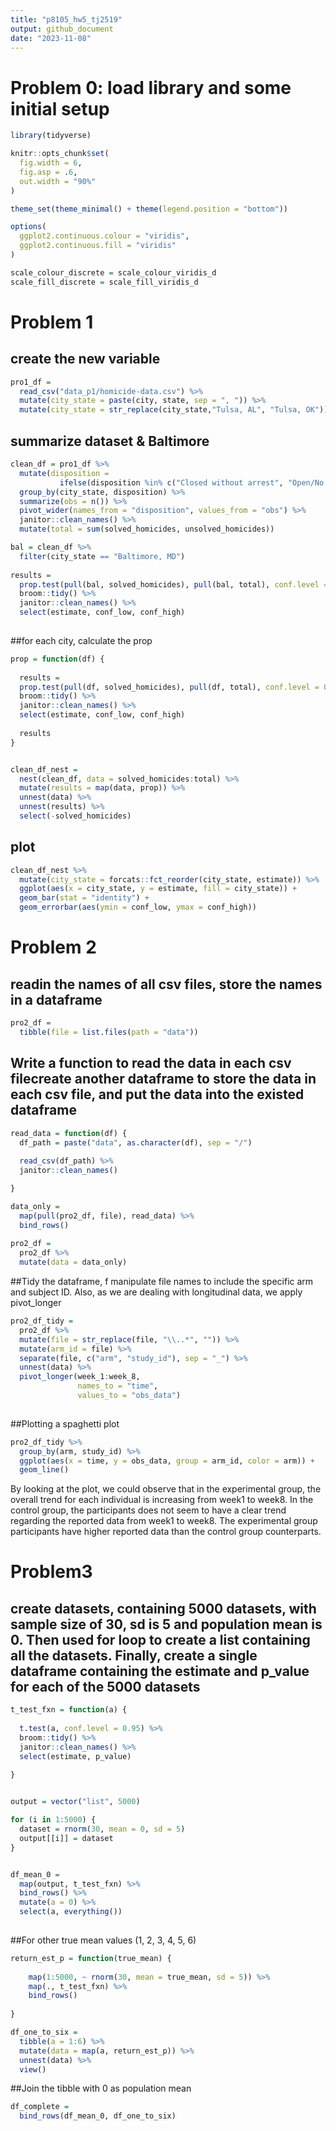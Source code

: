 ```yaml
---
title: "p8105_hw5_tj2519"
output: github_document
date: "2023-11-08"
---
```


# Problem 0: load library and some initial setup
```r
library(tidyverse)

knitr::opts_chunk$set(
  fig.width = 6,
  fig.asp = .6,
  out.width = "90%"
)

theme_set(theme_minimal() + theme(legend.position = "bottom"))

options(
  ggplot2.continuous.colour = "viridis",
  ggplot2.continuous.fill = "viridis"
)

scale_colour_discrete = scale_colour_viridis_d
scale_fill_discrete = scale_fill_viridis_d

```

# Problem 1
## create the new variable
```r
pro1_df = 
  read_csv("data_p1/homicide-data.csv") %>% 
  mutate(city_state = paste(city, state, sep = ", ")) %>% 
  mutate(city_state = str_replace(city_state,"Tulsa, AL", "Tulsa, OK"))

```

## summarize dataset & Baltimore
```r
clean_df = pro1_df %>% 
  mutate(disposition = 
           ifelse(disposition %in% c("Closed without arrest", "Open/No arrest"), "Unsolved homicides", "Solved homicides")) %>%
  group_by(city_state, disposition) %>% 
  summarize(obs = n()) %>% 
  pivot_wider(names_from = "disposition", values_from = "obs") %>% 
  janitor::clean_names() %>% 
  mutate(total = sum(solved_homicides, unsolved_homicides))

bal = clean_df %>% 
  filter(city_state == "Baltimore, MD")
  
results = 
  prop.test(pull(bal, solved_homicides), pull(bal, total), conf.level = 0.95) %>% 
  broom::tidy() %>% 
  janitor::clean_names() %>% 
  select(estimate, conf_low, conf_high)
  
```


##for each city, calculate the prop
```r
prop = function(df) {
  
  results = 
  prop.test(pull(df, solved_homicides), pull(df, total), conf.level = 0.95) %>% 
  broom::tidy() %>% 
  janitor::clean_names() %>% 
  select(estimate, conf_low, conf_high)
  
  results
}


clean_df_nest =
  nest(clean_df, data = solved_homicides:total) %>% 
  mutate(results = map(data, prop)) %>% 
  unnest(data) %>% 
  unnest(results) %>% 
  select(-solved_homicides)


```

## plot
```r
clean_df_nest %>% 
  mutate(city_state = forcats::fct_reorder(city_state, estimate)) %>% 
  ggplot(aes(x = city_state, y = estimate, fill = city_state)) +
  geom_bar(stat = "identity") +
  geom_errorbar(aes(ymin = conf_low, ymax = conf_high))
```





# Problem 2
## readin the names of all csv files, store the names in a dataframe
```r
pro2_df = 
  tibble(file = list.files(path = "data")) 

```

## Write a function to read the data in each csv filecreate another dataframe to store the data in each csv file, and put the data into the existed dataframe
```r
read_data = function(df) {
  df_path = paste("data", as.character(df), sep = "/")
 
  read_csv(df_path) %>% 
  janitor::clean_names()

}

data_only = 
  map(pull(pro2_df, file), read_data) %>% 
  bind_rows()
    
pro2_df = 
  pro2_df %>% 
  mutate(data = data_only)

```

##Tidy the dataframe, f manipulate file names to include the specific arm and subject ID. Also, as we are dealing with longitudinal data, we apply pivot_longer
```r
pro2_df_tidy = 
  pro2_df %>% 
  mutate(file = str_replace(file, "\\..*", "")) %>% 
  mutate(arm_id = file) %>% 
  separate(file, c("arm", "study_id"), sep = "_") %>% 
  unnest(data) %>% 
  pivot_longer(week_1:week_8,
               names_to = "time",
               values_to = "obs_data") 
  
```

##Plotting a spaghetti plot 
```r
pro2_df_tidy %>% 
  group_by(arm, study_id) %>% 
  ggplot(aes(x = time, y = obs_data, group = arm_id, color = arm)) +
  geom_line()
```

By looking at the plot, we could observe that in the experimental group, the overall trend for each individual is increasing from week1 to week8. In the control group, the participants does not seem to have a clear trend regarding the reported data from week1 to week8. The experimental group participants have higher reported data than the control group counterparts.



# Problem3
## create datasets, containing 5000 datasets, with sample size of 30, sd is 5 and population mean is 0. Then used for loop to create a list containing all the datasets. Finally, create a single dataframe containing the estimate and p_value for each of the 5000 datasets
```r
t_test_fxn = function(a) {
  
  t.test(a, conf.level = 0.95) %>% 
  broom::tidy() %>% 
  janitor::clean_names() %>%
  select(estimate, p_value)
  
}


output = vector("list", 5000)

for (i in 1:5000) {
  dataset = rnorm(30, mean = 0, sd = 5)
  output[[i]] = dataset
}


df_mean_0 = 
  map(output, t_test_fxn) %>% 
  bind_rows() %>% 
  mutate(a = 0) %>% 
  select(a, everything())
 
```

##For other true mean values (1, 2, 3, 4, 5, 6)
```r
return_est_p = function(true_mean) {
  
    map(1:5000, ~ rnorm(30, mean = true_mean, sd = 5)) %>% 
    map(., t_test_fxn) %>% 
    bind_rows()
  
}

df_one_to_six = 
  tibble(a = 1:6) %>% 
  mutate(data = map(a, return_est_p)) %>% 
  unnest(data) %>% 
  view()
```


##Join the tibble with 0 as population mean
```r
df_complete = 
  bind_rows(df_mean_0, df_one_to_six)
```

